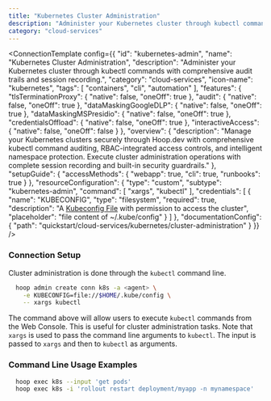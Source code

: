 ```yaml
---
title: "Kubernetes Cluster Administration"
description: "Administer your Kubernetes cluster through kubectl commands with comprehensive audit trails and session recording."
category: "cloud-services"
---
```



<ConnectionTemplate config={{
  "id": "kubernetes-admin",
  "name": "Kubernetes Cluster Administration",
  "description": "Administer your Kubernetes cluster through kubectl commands with comprehensive audit trails and session recording.",
  "category": "cloud-services",
  "icon-name": "kubernetes",
  "tags": [
    "containers",
    "cli",
    "automation"
  ],
  "features": {
    "tlsTerminationProxy": {
      "native": false,
      "oneOff": true
    },
    "audit": {
      "native": false,
      "oneOff": true
    },
    "dataMaskingGoogleDLP": {
      "native": false,
      "oneOff": true
    },
    "dataMaskingMSPresidio": {
      "native": false,
      "oneOff": true
    },
    "credentialsOffload": {
      "native": false,
      "oneOff": true
    },
    "interactiveAccess": {
      "native": false,
      "oneOff": false
    }
  },
  "overview": {
    "description": "Manage your Kubernetes clusters securely through Hoop.dev with comprehensive kubectl command auditing, RBAC-integrated access controls, and intelligent namespace protection. Execute cluster administration operations with complete session recording and built-in security guardrails."
  },
  "setupGuide": {
    "accessMethods": {
      "webapp": true,
      "cli": true,
      "runbooks": true
    }
  },
  "resourceConfiguration": {
    "type": "custom",
    "subtype": "kubernetes-admin",
    "command": [
      "xargs",
      "kubectl"
    ],
    "credentials": [
      {
        "name": "KUBECONFIG",
        "type": "filesystem",
        "required": true,
        "description": "A [Kubeconfig File](https://kubernetes.io/docs/concepts/configuration/organize-cluster-access-kubeconfig/) with permission to access the cluster",
        "placeholder": "file content of ~/.kube/config"
      }
    ]
  },
  "documentationConfig": {
    "path": "quickstart/cloud-services/kubernetes/cluster-administration"
  }
}} />


### Connection Setup

 Cluster administration is done through the `kubectl` command line.

```bash
  hoop admin create conn k8s -a <agent> \
	-e KUBECONFIG=file://$HOME/.kube/config \
	-- xargs kubectl
```
The command above will allow users to execute `kubectl` commands from the Web Console. This is useful for cluster administration tasks.
<Note>
	Note that `xargs` is used to pass the command line arguments to `kubectl`.
	The input is passed to `xargs` and then to `kubectl` as arguments.
</Note>
### Command Line Usage Examples
```bash
  hoop exec k8s --input 'get pods'
  hoop exec k8s -i 'rollout restart deployment/myapp -n mynamespace'
```
